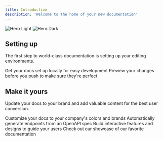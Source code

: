 ```yaml
---
title: Introduction
description: 'Welcome to the home of your new documentation'
---
```


<img
	className="block dark:hidden"
	src="https://mintlify.s3-us-west-1.amazonaws.com/radiant/images/radiant-banner.png"
	alt="Hero Light"
/>
<img
	className="hidden dark:block"
	src="https://mintlify.s3-us-west-1.amazonaws.com/radiant/images/radiant-banner.png"
	alt="Hero Dark"
/>

## Setting up

The first step to world-class documentation is setting up your editing environments.

<CardGroup cols={2}>
	<Card
		title="Edit Your Docs"
		icon="pen-to-square"
		href="https://mintlify.com/docs/quickstart"
	>
		Get your docs set up locally for easy development
	</Card>
	<Card
		title="Preview Changes"
		icon="image"
		href="https://mintlify.com/docs/development"
	>
		Preview your changes before you push to make sure they're perfect
	</Card>
</CardGroup>

## Make it yours

Update your docs to your brand and add valuable content for the best user conversion.

<CardGroup cols={2}>
	<Card
		title="Customize Style"
		icon="palette"
		href="https://mintlify.com/docs/settings/global"
	>
		Customize your docs to your company's colors and brands
	</Card>
	<Card
		title="Reference APIs"
		icon="code"
		href="https://mintlify.com/docs/api-playground/openapi"
	>
		Automatically generate endpoints from an OpenAPI spec
	</Card>
	<Card
		title="Add Components"
		icon="screwdriver-wrench"
		href="https://mintlify.com/docs/components/accordion"
	>
		Build interactive features and designs to guide your users
	</Card>
	<Card
		title="Get Inspiration"
		icon="stars"
		href="https://mintlify.com/customers"
	>
		Check out our showcase of our favorite documentation
	</Card>
</CardGroup>
